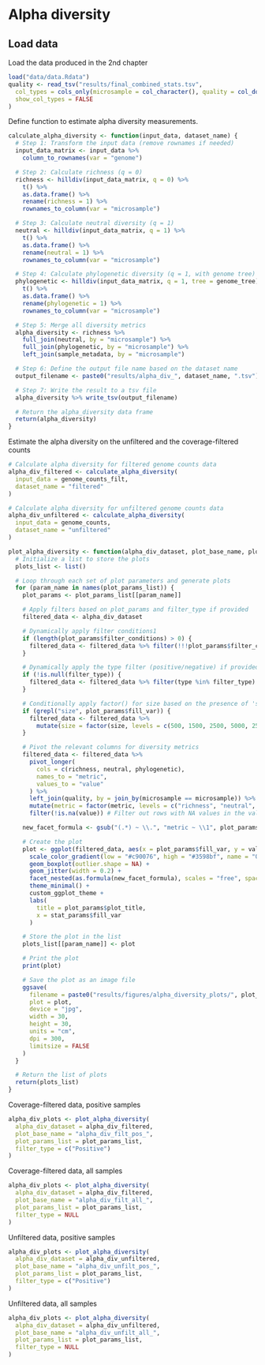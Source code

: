 # Alpha diversity

## Load data 
Load the data produced in the 2nd chapter
```r
load("data/data.Rdata")
quality <- read_tsv("results/final_combined_stats.tsv",
  col_types = cols_only(microsample = col_character(), quality = col_double()),
  show_col_types = FALSE
)
```

Define function to estimate alpha diversity measurements.
```r
calculate_alpha_diversity <- function(input_data, dataset_name) {
  # Step 1: Transform the input data (remove rownames if needed)
  input_data_matrix <- input_data %>%
    column_to_rownames(var = "genome")

  # Step 2: Calculate richness (q = 0)
  richness <- hilldiv(input_data_matrix, q = 0) %>%
    t() %>%
    as.data.frame() %>%
    rename(richness = 1) %>%
    rownames_to_column(var = "microsample")

  # Step 3: Calculate neutral diversity (q = 1)
  neutral <- hilldiv(input_data_matrix, q = 1) %>%
    t() %>%
    as.data.frame() %>%
    rename(neutral = 1) %>%
    rownames_to_column(var = "microsample")

  # Step 4: Calculate phylogenetic diversity (q = 1, with genome tree)
  phylogenetic <- hilldiv(input_data_matrix, q = 1, tree = genome_tree) %>%
    t() %>%
    as.data.frame() %>%
    rename(phylogenetic = 1) %>%
    rownames_to_column(var = "microsample")

  # Step 5: Merge all diversity metrics
  alpha_diversity <- richness %>%
    full_join(neutral, by = "microsample") %>%
    full_join(phylogenetic, by = "microsample") %>%
    left_join(sample_metadata, by = "microsample")

  # Step 6: Define the output file name based on the dataset name
  output_filename <- paste0("results/alpha_div_", dataset_name, ".tsv")

  # Step 7: Write the result to a tsv file
  alpha_diversity %>% write_tsv(output_filename)

  # Return the alpha_diversity data frame
  return(alpha_diversity)
}
```

Estimate the alpha diversity on the unfiltered and the coverage-filtered counts
```r
# Calculate alpha diversity for filtered genome counts data
alpha_div_filtered <- calculate_alpha_diversity(
  input_data = genome_counts_filt,
  dataset_name = "filtered"
)
``` 

```r
# Calculate alpha diversity for unfiltered genome counts data
alpha_div_unfiltered <- calculate_alpha_diversity(
  input_data = genome_counts,
  dataset_name = "unfiltered"
)
```


```r
plot_alpha_diversity <- function(alpha_div_dataset, plot_base_name, plot_params_list, filter_type = NULL) {
  # Initialize a list to store the plots
  plots_list <- list()

  # Loop through each set of plot parameters and generate plots
  for (param_name in names(plot_params_list)) {
    plot_params <- plot_params_list[[param_name]]

    # Apply filters based on plot_params and filter_type if provided
    filtered_data <- alpha_div_dataset

    # Dynamically apply filter conditions1
    if (length(plot_params$filter_conditions) > 0) {
      filtered_data <- filtered_data %>% filter(!!!plot_params$filter_conditions)
    }

    # Dynamically apply the type filter (positive/negative) if provided
    if (!is.null(filter_type)) {
      filtered_data <- filtered_data %>% filter(type %in% filter_type)
    }

    # Conditionally apply factor() for size based on the presence of 'size' in plot_params$fill_var
    if (grepl("size", plot_params$fill_var)) {
      filtered_data <- filtered_data %>%
        mutate(size = factor(size, levels = c(500, 1500, 2500, 5000, 25000, 50000)))
    }

    # Pivot the relevant columns for diversity metrics
    filtered_data <- filtered_data %>%
      pivot_longer(
        cols = c(richness, neutral, phylogenetic),
        names_to = "metric",
        values_to = "value"
      ) %>%
      left_join(quality, by = join_by(microsample == microsample)) %>%
      mutate(metric = factor(metric, levels = c("richness", "neutral", "phylogenetic"))) %>%
      filter(!is.na(value)) # Filter out rows with NA values in the value column

    new_facet_formula <- gsub("(.*) ~ \\.", "metric ~ \\1", plot_params$facet_formula)

    # Create the plot
    plot <- ggplot(filtered_data, aes(x = plot_params$fill_var, y = value, color = quality)) +
      scale_color_gradient(low = "#c90076", high = "#3598bf", name = "Quality", limits = c(0, 5)) +
      geom_boxplot(outlier.shape = NA) +
      geom_jitter(width = 0.2) +
      facet_nested(as.formula(new_facet_formula), scales = "free", space = "fixed") +
      theme_minimal() +
      custom_ggplot_theme +
      labs(
        title = plot_params$plot_title,
        x = stat_params$fill_var
      )

    # Store the plot in the list
    plots_list[[param_name]] <- plot

    # Print the plot
    print(plot)

    # Save the plot as an image file
    ggsave(
      filename = paste0("results/figures/alpha_diversity_plots/", plot_base_name, param_name, ".jpg"),
      plot = plot,
      device = "jpg",
      width = 30,
      height = 30,
      units = "cm",
      dpi = 300,
      limitsize = FALSE
    )
  }

  # Return the list of plots
  return(plots_list)
}
```

Coverage-filtered data, positive samples
```r
alpha_div_plots <- plot_alpha_diversity(
  alpha_div_dataset = alpha_div_filtered,
  plot_base_name = "alpha_div_filt_pos_",
  plot_params_list = plot_params_list,
  filter_type = c("Positive")
)
```

Coverage-filtered data, all samples
```r
alpha_div_plots <- plot_alpha_diversity(
  alpha_div_dataset = alpha_div_filtered,
  plot_base_name = "alpha_div_filt_all_",
  plot_params_list = plot_params_list,
  filter_type = NULL
)
```

Unfiltered data, positive samples
```r
alpha_div_plots <- plot_alpha_diversity(
  alpha_div_dataset = alpha_div_unfiltered,
  plot_base_name = "alpha_div_unfilt_pos_",
  plot_params_list = plot_params_list,
  filter_type = c("Positive")
)
```

Unfiltered data, all samples
```r
alpha_div_plots <- plot_alpha_diversity(
  alpha_div_dataset = alpha_div_unfiltered,
  plot_base_name = "alpha_div_unfilt_all_",
  plot_params_list = plot_params_list,
  filter_type = NULL
)
```
